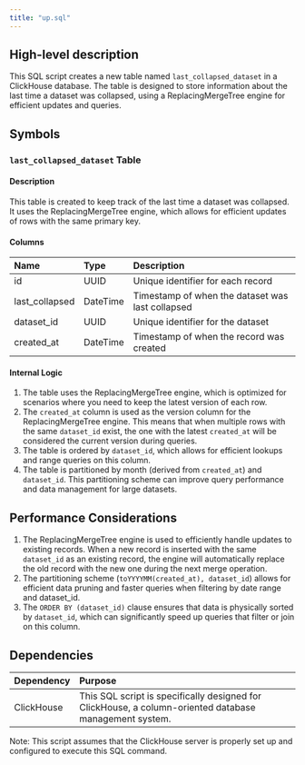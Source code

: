 ```yaml
---
title: "up.sql"
---
```


## High-level description
This SQL script creates a new table named `last_collapsed_dataset` in a ClickHouse database. The table is designed to store information about the last time a dataset was collapsed, using a ReplacingMergeTree engine for efficient updates and queries.

## Symbols

### `last_collapsed_dataset` Table
#### Description
This table is created to keep track of the last time a dataset was collapsed. It uses the ReplacingMergeTree engine, which allows for efficient updates of rows with the same primary key.

#### Columns
| Name | Type | Description |
|:-----|:-----|:------------|
| id | UUID | Unique identifier for each record |
| last_collapsed | DateTime | Timestamp of when the dataset was last collapsed |
| dataset_id | UUID | Unique identifier for the dataset |
| created_at | DateTime | Timestamp of when the record was created |

#### Internal Logic
1. The table uses the ReplacingMergeTree engine, which is optimized for scenarios where you need to keep the latest version of each row.
2. The `created_at` column is used as the version column for the ReplacingMergeTree engine. This means that when multiple rows with the same `dataset_id` exist, the one with the latest `created_at` will be considered the current version during queries.
3. The table is ordered by `dataset_id`, which allows for efficient lookups and range queries on this column.
4. The table is partitioned by month (derived from `created_at`) and `dataset_id`. This partitioning scheme can improve query performance and data management for large datasets.

## Performance Considerations
1. The ReplacingMergeTree engine is used to efficiently handle updates to existing records. When a new record is inserted with the same `dataset_id` as an existing record, the engine will automatically replace the old record with the new one during the next merge operation.
2. The partitioning scheme (`toYYYYMM(created_at), dataset_id`) allows for efficient data pruning and faster queries when filtering by date range and dataset_id.
3. The `ORDER BY (dataset_id)` clause ensures that data is physically sorted by `dataset_id`, which can significantly speed up queries that filter or join on this column.

## Dependencies
| Dependency | Purpose |
|:-----------|:--------|
| ClickHouse | This SQL script is specifically designed for ClickHouse, a column-oriented database management system. |

Note: This script assumes that the ClickHouse server is properly set up and configured to execute this SQL command.
